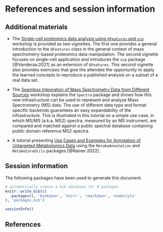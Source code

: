 # References and session information {#sec-si}

## Additional materials

- The [Single-cell proteomics data analysis using `QFeatures` and
  `scp`](https://lgatto.github.io/QFeaturesScpWorkshop2021/) workshop
  is provided as two vignettes. The first one provides a general
  introduction to the `QFeatures` class in the general context of mass
  spectrometry-based proteomics data manipulation. The second vignette
  focuses on single-cell application and introduces the `scp` package
  [@Vanderaa:2021] as an extension of `QFeatures`. This second
  vignette also provides exercises that give the attendee the
  opportunity to apply the learned concepts to reproduce a published
  analysis on a subset of a real data set.

- The [Seamless Integration of Mass Spectrometry Data from Different
  Sources](https://jorainer.github.io/SpectraTutorials/) workshop
  explains the `Spectra` package and shows how this new infrastructure
  can be used to represent and analyze Mass Spectrometry (MS)
  data. The use of different data type and format specific backends
  guarantees an easy expandability of the infrastructure. This is
  illustrated in this tutorial on a simple use case, in which MS/MS
  (a.k.a. MS2) spectra, measured by an MS instrument, are compared and
  matched against a public spectral database containing public domain
  reference MS2 spectra.

- A tutorial presenting [Use Cases and Examples for Annotation of
  Untargeted Metabolomics
  Data](https://jorainer.github.io/MetaboAnnotationTutorials/) using
  the `MetaboAnnotation` and `MetaboCoreUtils` packages
  [@Rainer:2022].


## Session information

The following packages have been used to generate this document.

```r
# automatically create a bib database for R packages
knitr::write_bib(c(
  .packages(), 'bookdown', 'knitr', 'rmarkdown', 'msmbstyle'
), 'packages.bib')
```

```r
sessionInfo()
```

## References {-}
